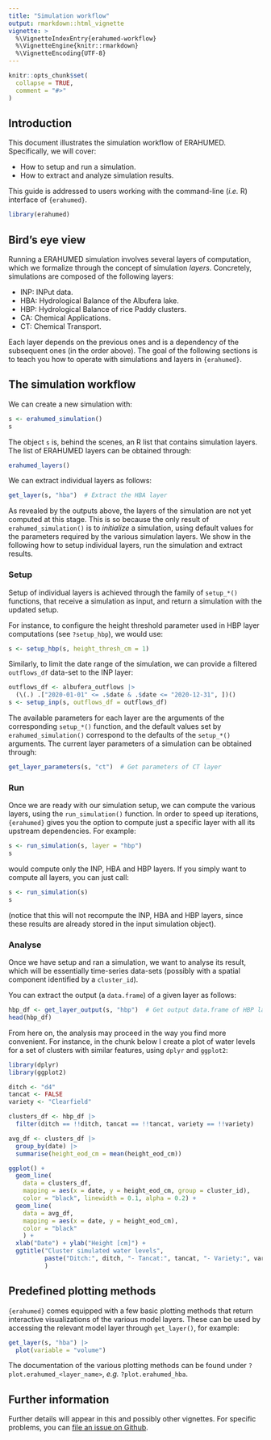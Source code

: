 ```yaml
---
title: "Simulation workflow"
output: rmarkdown::html_vignette
vignette: >
  %\VignetteIndexEntry{erahumed-workflow}
  %\VignetteEngine{knitr::rmarkdown}
  %\VignetteEncoding{UTF-8}
---
```


```r
knitr::opts_chunk$set(
  collapse = TRUE,
  comment = "#>"
)
```

## Introduction

This document illustrates the simulation workflow of ERAHUMED. Specifically, we 
will cover:

* How to setup and run a simulation.
* How to extract and analyze simulation results.

This guide is addressed to users working with the command-line (*i.e.* R) 
interface of `{erahumed}`.

```r
library(erahumed)
```

## Bird's eye view

Running a ERAHUMED simulation involves several layers of computation, which we 
formalize through the concept of simulation *layers*. Concretely, simulations
are composed of the following layers:

* INP: INPut data.
* HBA: Hydrological Balance of the Albufera lake.
* HBP: Hydrological Balance of rice Paddy clusters.
* CA: Chemical Applications. 
* CT: Chemical Transport.

Each layer depends on the previous ones and is a dependency of the subsequent
ones (in the order above). The goal of the following sections is to teach you
how to operate with simulations and layers in `{erahumed}`.

## The simulation workflow

We can create a new simulation with:

```r
s <- erahumed_simulation()
s
```

The object `s` is, behind the scenes, an R list that contains simulation layers.
The list of ERAHUMED layers can be obtained through:

```r
erahumed_layers()
```

We can extract individual layers as follows:

```r
get_layer(s, "hba")  # Extract the HBA layer
```

As revealed by the outputs above, the layers of the simulation are not yet 
computed at this stage. This is so because the only result of 
`erahumed_simulation()` is to *initialize* a simulation, using default values
for the parameters required by the various simulation layers. We show in the
following how to setup individual layers, run the simulation and extract 
results.

### Setup

Setup of individual layers is achieved through the family of `setup_*()` 
functions, that receive a simulation as input, and return a simulation with the 
updated setup. 

For instance, to configure the height threshold parameter used in HBP layer 
computations (see `?setup_hbp`), we would use:

```r
s <- setup_hbp(s, height_thresh_cm = 1) 
```

Similarly, to limit the date range of the simulation, we can provide a filtered  
`outflows_df` data-set to the INP layer:

```r
outflows_df <- albufera_outflows |>
  (\(.) .["2020-01-01" <= .$date & .$date <= "2020-12-31", ])()
s <- setup_inp(s, outflows_df = outflows_df)
```

The available parameters for each layer are the arguments of the corresponding
`setup_*()` function, and the default values set by `erahumed_simulation()` 
correspond to the defaults of the `setup_*()` arguments. The current layer 
parameters of a simulation can be obtained through:

```r
get_layer_parameters(s, "ct")  # Get parameters of CT layer
```

### Run

Once we are ready with our simulation setup, we can compute the various layers,
using the `run_simulation()` function. In order to speed up iterations,  
`{erahumed}` gives you the option to compute just a specific layer with all its 
upstream dependencies. For example:

```r
s <- run_simulation(s, layer = "hbp")
s
```

would compute only the INP, HBA and HBP layers. If you simply want to compute 
all layers, you can just call:

```r
s <- run_simulation(s)
s
```
(notice that this will not recompute the INP, HBA and HBP layers, since these 
results are already stored in the input simulation object).

### Analyse

Once we have setup and ran a simulation, we want to analyse its result, which 
will be essentially time-series data-sets (possibly with a spatial component
identified by a `cluster_id`).

You can extract the output (a `data.frame`) of a given layer as follows:

```r
hbp_df <- get_layer_output(s, "hbp")  # Get output data.frame of HBP layer
head(hbp_df)
```

From here on, the analysis may proceed in the way you find more convenient. 
For instance, in the chunk below I create a plot of water levels for a set of 
clusters with similar features, using `dplyr` and `ggplot2`:

```r
library(dplyr)
library(ggplot2)

ditch <- "d4"
tancat <- FALSE
variety <- "Clearfield"

clusters_df <- hbp_df |>
  filter(ditch == !!ditch, tancat == !!tancat, variety == !!variety)

avg_df <- clusters_df |>
  group_by(date) |>
  summarise(height_eod_cm = mean(height_eod_cm))

ggplot() +
  geom_line(
    data = clusters_df,
    mapping = aes(x = date, y = height_eod_cm, group = cluster_id),
    color = "black", linewidth = 0.1, alpha = 0.2) +
  geom_line(
    data = avg_df, 
    mapping = aes(x = date, y = height_eod_cm),
    color = "black"
    ) +
  xlab("Date") + ylab("Height [cm]") + 
  ggtitle("Cluster simulated water levels",
          paste("Ditch:", ditch, "- Tancat:", tancat, "- Variety:", variety)
          )
```

## Predefined plotting methods

`{erahumed}` comes equipped with a few basic plotting methods that return 
interactive visualizations of the various model layers. These can be used by 
accessing the relevant model layer through `get_layer()`, for example:

```r
get_layer(s, "hba") |>
  plot(variable = "volume")
```

The documentation of the various plotting methods can be found under 
`?plot.erahumed_<layer_name>`, *e.g.* `?plot.erahumed_hba`.

## Further information

Further details will appear in this and possibly other vignettes. For 
specific problems, you can [file an issue on Github](https://github.com/erahumed/erahumed/issues).
